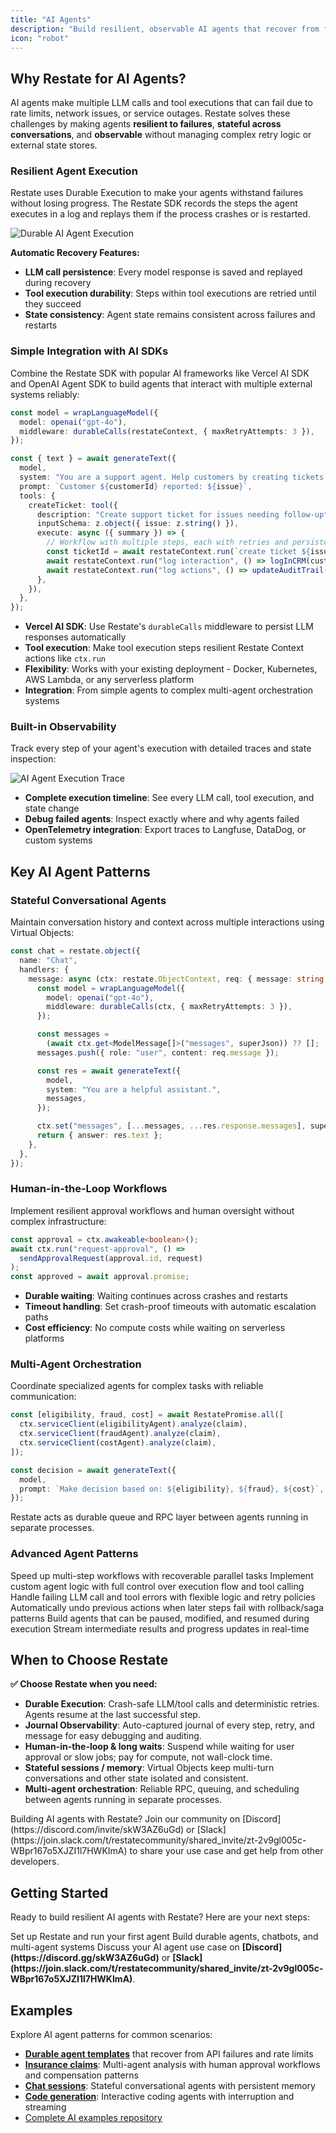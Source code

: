 ```yaml
---
title: "AI Agents"
description: "Build resilient, observable AI agents that recover from failures and handle complex multi-step tasks."
icon: "robot"
---
```


## Why Restate for AI Agents?
AI agents make multiple LLM calls and tool executions that can fail due to rate limits, network issues, or service outages.
Restate solves these challenges by making agents **resilient to failures**, **stateful across conversations**, and **observable** without managing complex retry logic or external state stores.

### Resilient Agent Execution

Restate uses Durable Execution to make your agents withstand failures without losing progress.
The Restate SDK records the steps the agent executes in a log and replays them if the process crashes or is restarted.

<img src="/img/usecases/durable-agent.png" alt="Durable AI Agent Execution" />

**Automatic Recovery Features:**
- **LLM call persistence**: Every model response is saved and replayed during recovery
- **Tool execution durability**: Steps within tool executions are retried until they succeed
- **State consistency**: Agent state remains consistent across failures and restarts

### Simple Integration with AI SDKs

Combine the Restate SDK with popular AI frameworks like Vercel AI SDK and OpenAI Agent SDK to build agents that interact with multiple external systems reliably:
```typescript {"CODE_LOAD::ts/src/use-cases/agents/weather-agent.ts#here"} 
const model = wrapLanguageModel({
  model: openai("gpt-4o"),
  middleware: durableCalls(restateContext, { maxRetryAttempts: 3 }),
});

const { text } = await generateText({
  model,
  system: "You are a support agent. Help customers by creating tickets .",
  prompt: `Customer ${customerId} reported: ${issue}`,
  tools: {
    createTicket: tool({
      description: "Create support ticket for issues needing follow-up",
      inputSchema: z.object({ issue: z.string() }),
      execute: async ({ summary }) => {
        // Workflow with multiple steps, each with retries and persistence
        const ticketId = await restateContext.run(`create ticket ${issue}`, () => createTicket(issue))
        await restateContext.run("log interaction", () => logInCRM(customerId, ticketId, issue));
        await restateContext.run("log actions", () => updateAuditTrail(interactionId, actions));
      },
    }),
  },
});
```

- **Vercel AI SDK**: Use Restate's `durableCalls` middleware to persist LLM responses automatically
- **Tool execution**: Make tool execution steps resilient Restate Context actions like `ctx.run`
- **Flexibility**: Works with your existing deployment - Docker, Kubernetes, AWS Lambda, or any serverless platform
- **Integration**: From simple agents to complex multi-agent orchestration systems

### Built-in Observability

Track every step of your agent's execution with detailed traces and state inspection:

<Frame>
<img src="/img/tour/agents/weather-agent.png" alt="AI Agent Execution Trace" />
</Frame>

- **Complete execution timeline**: See every LLM call, tool execution, and state change
- **Debug failed agents**: Inspect exactly where and why agents failed
- **OpenTelemetry integration**: Export traces to Langfuse, DataDog, or custom systems

## Key AI Agent Patterns

### Stateful Conversational Agents

Maintain conversation history and context across multiple interactions using Virtual Objects:

```typescript {"CODE_LOAD::ts/src/use-cases/agents/chat.ts#here"} 
const chat = restate.object({
  name: "Chat",
  handlers: {
    message: async (ctx: restate.ObjectContext, req: { message: string }) => {
      const model = wrapLanguageModel({
        model: openai("gpt-4o"),
        middleware: durableCalls(ctx, { maxRetryAttempts: 3 }),
      });

      const messages =
        (await ctx.get<ModelMessage[]>("messages", superJson)) ?? [];
      messages.push({ role: "user", content: req.message });

      const res = await generateText({
        model,
        system: "You are a helpful assistant.",
        messages,
      });

      ctx.set("messages", [...messages, ...res.response.messages], superJson);
      return { answer: res.text };
    },
  },
});
```

### Human-in-the-Loop Workflows

Implement resilient approval workflows and human oversight without complex infrastructure:

```typescript {"CODE_LOAD::ts/src/use-cases/agents/agent-actions.ts#approval"} 
const approval = ctx.awakeable<boolean>();
await ctx.run("request-approval", () =>
  sendApprovalRequest(approval.id, request)
);
const approved = await approval.promise;
```

- **Durable waiting**: Waiting continues across crashes and restarts
- **Timeout handling**: Set crash-proof timeouts with automatic escalation paths
- **Cost efficiency**: No compute costs while waiting on serverless platforms

### Multi-Agent Orchestration

Coordinate specialized agents for complex tasks with reliable communication:

```typescript {"CODE_LOAD::ts/src/use-cases/agents/agent-actions.ts#multi"} 
const [eligibility, fraud, cost] = await RestatePromise.all([
  ctx.serviceClient(eligibilityAgent).analyze(claim),
  ctx.serviceClient(fraudAgent).analyze(claim),
  ctx.serviceClient(costAgent).analyze(claim),
]);

const decision = await generateText({
  model,
  prompt: `Make decision based on: ${eligibility}, ${fraud}, ${cost}`,
});
```

Restate acts as durable queue and RPC layer between agents running in separate processes.

### Advanced Agent Patterns

<CardGroup cols={3}>
    <Card title="Parallel Execution" icon="arrows-split-up-and-left" href="/tour/ai-agents#parallel-work">
        Speed up multi-step workflows with recoverable parallel tasks
    </Card>
    <Card title="Manual Control Loops" icon="code" href="/tour/ai-agents#advanced-patterns">
        Implement custom agent logic with full control over execution flow and tool calling
    </Card>
    <Card title="Error Handling" icon="triangle-exclamation" href="/tour/ai-agents#error-handling">
        Handle failing LLM call and tool errors with flexible logic and retry policies
    </Card>
    <Card title="Compensation Patterns" icon="arrow-rotate-left" href="/tour/ai-agents#advanced-patterns">
        Automatically undo previous actions when later steps fail with rollback/saga patterns
    </Card>
    <Card title="Interruptible Agents" icon="hand" href="https://github.com/igalshilman/agent47/tree/main/packages/agent">
        Build agents that can be paused, modified, and resumed during execution
    </Card>
    <Card title="Streaming Results" icon="water" href="https://github.com/igalshilman/agent47/tree/main/packages/pubsub">
        Stream intermediate results and progress updates in real-time
    </Card>
</CardGroup>

## When to Choose Restate

**✅ Choose Restate when you need:**
- **Durable Execution**: Crash-safe LLM/tool calls and deterministic retries. Agents resume at the last successful step.
- **Journal Observability**: Auto-captured journal of every step, retry, and message for easy debugging and auditing.
- **Human-in-the-loop & long waits**: Suspend while waiting for user approval or slow jobs; pay for compute, not wall-clock time.
- **Stateful sessions / memory**: Virtual Objects keep multi-turn conversations and other state isolated and consistent.
- **Multi-agent orchestration**: Reliable RPC, queuing, and scheduling between agents running in separate processes.

<Info>
    Building AI agents with Restate? Join our community on [Discord](https://discord.com/invite/skW3AZ6uGd) or [Slack](https://join.slack.com/t/restatecommunity/shared_invite/zt-2v9gl005c-WBpr167o5XJZI1l7HWKImA) to share your use case and get help from other developers.
</Info>

## Getting Started

Ready to build resilient AI agents with Restate? Here are your next steps:

<CardGroup cols={3}>
  <Card title="Quickstart" icon="rocket" href="/installation">
    Set up Restate and run your first agent
  </Card>
  <Card title="Hands-on Tutorial" icon="pen" href="/tour/ai-agents">
    Build durable agents, chatbots, and multi-agent systems
  </Card>
  <Card title="Need help?" icon="thought-bubble">
    Discuss your AI agent use case on <strong>[Discord](https://discord.gg/skW3AZ6uGd)</strong> or <strong>[Slack](https://join.slack.com/t/restatecommunity/shared_invite/zt-2v9gl005c-WBpr167o5XJZI1l7HWKImA)</strong>.
  </Card>
</CardGroup>

## Examples

Explore AI agent patterns for common scenarios:

- **[Durable agent templates](/tour/ai-agents)** that recover from API failures and rate limits
- **[Insurance claims](/tour/ai-agents)**: Multi-agent analysis with human approval workflows and compensation patterns
- **[Chat sessions](/tour/ai-agents)**: Stateful conversational agents with persistent memory
- **[Code generation](https://github.com/igalshilman/agent47/tree/main)**: Interactive coding agents with interruption and streaming
- [Complete AI examples repository](https://github.com/restatedev/ai-examples/tree/main)


